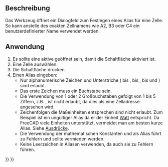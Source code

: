 <languages/>

{{Docnav/de
|[[Spreadsheet_StyleUnderline/de|StilUnterstrichen]]
|[[Spreadsheet_Preferences/de|Einstellungen]]
|[[Spreadsheet_Workbench/de|Spreadsheet]]
|IconL=Spreadsheet_StyleUnderline.svg
|IconR=Preferences-spreadsheet.svg
|IconC=Workbench_Spreadsheet.svg
}}

{{GuiCommand/de
|Name=Spreadsheet SetAlias
|Name/de=Spreadsheet AliasFestlegen
|MenuLocation=-
|Workbenches=[[Spreadsheet_Workbench/de|Spreadsheet]]
|Shortcut={{KEY|Ctrl}}+{{KEY|Shift}}+{{KEY|A}}
|Version=0.17
}}

<span id="Description"></span>
==Beschreibung==

<div class="mw-translate-fuzzy">
Das Werkzeug {{Button|[[File:Spreadsheet_SetAlias.svg|16px]] [[Spreadsheet_SetAlias/de|Spreadsheet AliasFestlegen]]}} öffnet ein Dialogfeld zum Festlegen eines Alias für eine Zelle. So kann anstelle des exakten Zellnamens wie A2, B3 oder C4 ein benutzerdefinierter Name verwendet werden.
</div>

<span id="Usage"></span>
==Anwendung==

<div class="mw-translate-fuzzy">
# Es sollte eine aktive {{Button|[[File:Spreadsheet_CreateSheet.svg|16px]] [[Spreadsheet_CreateSheet/de|Kalkulationstabelle]]}} geöffnet sein, damit die Schaltfläche aktiviert ist.
# Eine Zelle auswählen.
# Die Schaltfläche {{Button|[[File:Spreadsheet_SetAlias.svg|16px]] [[Spreadsheet_SetAlias/de|Alias-Namen festlegen]]}} drücken.
# Einen Alias eingeben:
#* Nur alphanumerische Zeichen und Unterstriche ({{incode|A}} bis {{incode|Z}}, {{incode|a}} bis {{incode|z}}, {{incode|0}} bis {{incode|9}} und {{incode|_}}) sind erlaubt.
#* Das erste Zeichen muss ein Buchstabe sein.
#* Die Verwendung von 1 oder 2 Großbuchstaben gefolgt von 1 bis 5 Ziffern, z.B. {{incode|AB123}}, ist nicht erlaubt, da dies als eine Zelladresse angesehen wird.
#* Zeichenfolgen die Maßeinheiten entsprechen sind nicht erlaubt. Zum Beispiel ist {{incode|W}} ein ungültiger Alias da er der Einheit [https://de.wikipedia.org/wiki/Watt_(Einheit) Watt] entspricht. Da FreeCAD viele Einheiten unterstützt, vermeidet man am besten kurze Alias. Siehe [[Expressions/de#Einheiten|Ausdrücke]].
#* Die Verwendung der mathematischen Konstanten {{incode|pi}} und {{incode|e}} als Alias führt zu Fehlern und sollte vermieden werden.
#* Keine Leerzeichen in Aliasen verwenden, da auch sie zu Fehlern führen.
</div>


{{Docnav/de
|[[Spreadsheet_StyleUnderline/de|StilUnterstrichen]]
|[[Spreadsheet_Preferences/de|Einstellungen]]
|[[Spreadsheet_Workbench/de|Spreadsheet]]
|IconL=Spreadsheet_StyleUnderline.svg
|IconR=Preferences-spreadsheet.svg
|IconC=Workbench_Spreadsheet.svg
}}

{{Spreadsheet_Tools_navi{{#translation:}}}}
{{Userdocnavi{{#translation:}}}}